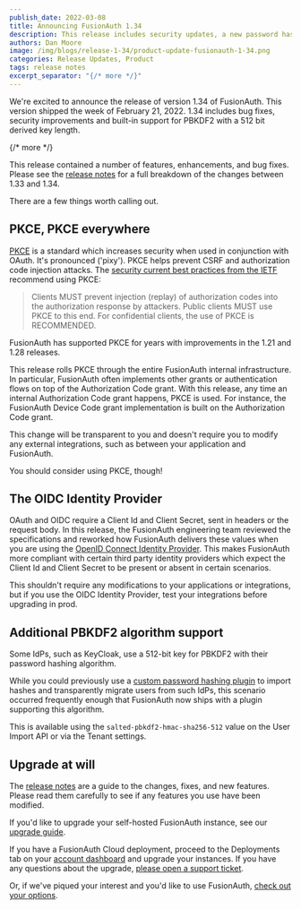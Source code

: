```yaml
---
publish_date: 2022-03-08 
title: Announcing FusionAuth 1.34
description: This release includes security updates, a new password hash plugin and more.
authors: Dan Moore
image: /img/blogs/release-1-34/product-update-fusionauth-1-34.png
categories: Release Updates, Product
tags: release notes
excerpt_separator: "{/* more */}"
---
```


We're excited to announce the release of version 1.34 of FusionAuth. This version shipped the week of February 21, 2022. 1.34 includes bug fixes, security improvements and built-in support for PBKDF2 with a 512 bit derived key length.

{/* more */}

This release contained a number of features, enhancements, and bug fixes. Please see the [release notes](/docs/release-notes/archive#version-1-34-1) for a full breakdown of the changes between 1.33 and 1.34. 

There are a few things worth calling out.

## PKCE, PKCE everywhere

[PKCE](https://datatracker.ietf.org/doc/html/rfc7636) is a standard which increases security when used in conjunction with OAuth. It's pronounced ('pixy'). PKCE helps prevent CSRF and authorization code injection attacks. The [security current best practices from the IETF](https://datatracker.ietf.org/doc/html/draft-ietf-oauth-security-topics) recommend using PKCE:

> Clients MUST prevent injection (replay) of authorization codes into the authorization response by attackers.  Public clients MUST use PKCE to this end.  For confidential clients, the use of PKCE is RECOMMENDED.

FusionAuth has supported PKCE for years with improvements in the 1.21 and 1.28 releases.

This release rolls PKCE through the entire FusionAuth internal infrastructure. In particular, FusionAuth often implements other grants or authentication flows on top of the Authorization Code grant. With this release, any time an internal Authorization Code grant happens, PKCE is used. For instance, the FusionAuth Device Code grant implementation is built on the Authorization Code grant.

This change will be transparent to you and doesn't require you to modify any external integrations, such as between your application and FusionAuth.

You should consider using PKCE, though!

## The OIDC Identity Provider

OAuth and OIDC require a Client Id and Client Secret, sent in headers or the request body. In this release, the FusionAuth engineering team reviewed the specifications and reworked how FusionAuth delivers these values when you are using the [OpenID Connect Identity Provider](/docs/lifecycle/authenticate-users/identity-providers/overview-oidc). This makes FusionAuth more compliant with certain third party identity providers which expect the Client Id and Client Secret to be present or absent in certain scenarios.

This shouldn't require any modifications to your applications or integrations, but if you use the OIDC Identity Provider, test your integrations before upgrading in prod.

## Additional PBKDF2 algorithm support

Some IdPs, such as KeyCloak, use a 512-bit key for PBKDF2 with their password hashing algorithm.

While you could previously use a [custom password hashing plugin](/docs/extend/code/password-hashes/custom-password-hashing) to import hashes and transparently migrate users from such IdPs, this scenario occurred frequently enough that FusionAuth now ships with a plugin supporting this algorithm.

This is available using the `salted-pbkdf2-hmac-sha256-512` value on the User Import API or via the Tenant settings.

## Upgrade at will

The [release notes](/docs/release-notes/archive#version-1-34-1) are a guide to the changes, fixes, and new features. Please read them carefully to see if any features you use have been modified.

If you'd like to upgrade your self-hosted FusionAuth instance, see our [upgrade guide](/docs/operate/deploy/upgrade). 

If you have a FusionAuth Cloud deployment, proceed to the <Breadcrumb>Deployments</Breadcrumb> tab on your [account dashboard](https://account.fusionauth.io/account/deployment/) and upgrade your instances. If you have any questions about the upgrade, [please open a support ticket](https://account.fusionauth.io/account/support/).

Or, if we've piqued your interest and you'd like to use FusionAuth, [check out your options](/pricing).
